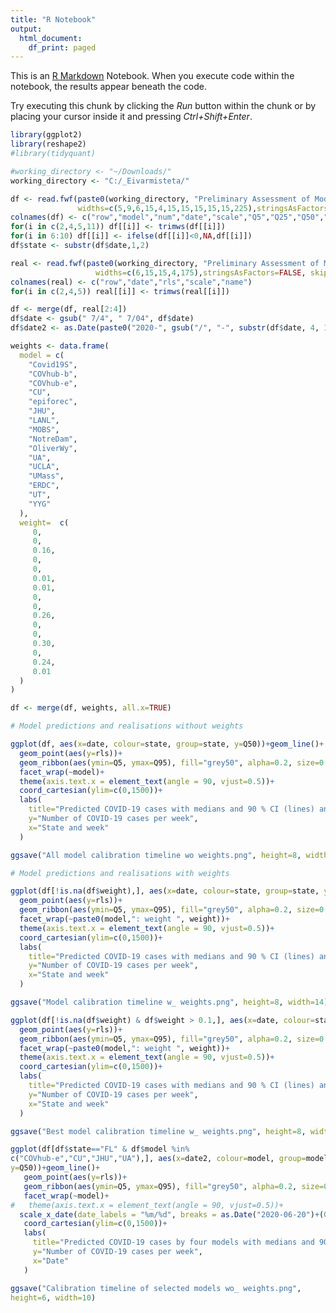 ```yaml
---
title: "R Notebook"
output:
  html_document:
    df_print: paged
---
```


This is an [R Markdown](http://rmarkdown.rstudio.com) Notebook. When you execute code within the notebook, the results appear beneath the code. 

Try executing this chunk by clicking the *Run* button within the chunk or by placing your cursor inside it and pressing *Ctrl+Shift+Enter*. 

```r
library(ggplot2)
library(reshape2)
#library(tidyquant)

```

```r

#working_directory <- "~/Downloads/"
working_directory <- "C:/_Eivarmisteta/"

df <- read.fwf(paste0(working_directory, "Preliminary Assessment of Model State Forecasts of Deaths due to COVID19.dtt"),
               widths=c(5,9,6,15,4,15,15,15,15,15,225),stringsAsFactors=FALSE, skip=1)
colnames(df) <- c("row","model","num","date","scale","Q5","Q25","Q50","Q75","Q95","name")
for(i in c(2,4,5,11)) df[[i]] <- trimws(df[[i]])
for(i in 6:10) df[[i]] <- ifelse(df[[i]]<0,NA,df[[i]])
df$state <- substr(df$date,1,2)

real <- read.fwf(paste0(working_directory, "Preliminary Assessment of Model State Forecasts of Deaths due to COVID19.rls"),
                   widths=c(6,15,15,4,175),stringsAsFactors=FALSE, skip=0)
colnames(real) <- c("row","date","rls","scale","name")
for(i in c(2,4,5)) real[[i]] <- trimws(real[[i]])

df <- merge(df, real[2:4])
df$date <- gsub(" 7/4", " 7/04", df$date)
df$date2 <- as.Date(paste0("2020-", gsub("/", "-", substr(df$date, 4, 10))))

weights <- data.frame(
  model = c(
    "Covid19S",
    "COVhub-b",
    "COVhub-e",
    "CU",
    "epiforec",
    "JHU",
    "LANL",
    "MOBS",
    "NotreDam",
    "OliverWy",
    "UA",
    "UCLA",
    "UMass",
    "ERDC",
    "UT",
    "YYG"
  ),
  weight=  c(
     0,
     0,
     0.16,
     0,
     0,
     0.01,
     0.01,
     0,
     0,
     0.26,
     0,
     0,
     0.30,
     0,
     0.24,
     0.01
  )
)

df <- merge(df, weights, all.x=TRUE)

```

```r

# Model predictions and realisations without weights

ggplot(df, aes(x=date, colour=state, group=state, y=Q50))+geom_line()+
  geom_point(aes(y=rls))+
  geom_ribbon(aes(ymin=Q5, ymax=Q95), fill="grey50", alpha=0.2, size=0.2)+
  facet_wrap(~model)+
  theme(axis.text.x = element_text(angle = 90, vjust=0.5))+
  coord_cartesian(ylim=c(0,1500))+
  labs(
    title="Predicted COVID-19 cases with medians and 90 % CI (lines) and actual realisations (dots) in four states",
    y="Number of COVID-19 cases per week",
    x="State and week"
  )

ggsave("All model calibration timeline wo weights.png", height=8, width=14)  

# Model predictions and realisations with weights

ggplot(df[!is.na(df$weight),], aes(x=date, colour=state, group=state, y=Q50))+geom_line()+
  geom_point(aes(y=rls))+
  geom_ribbon(aes(ymin=Q5, ymax=Q95), fill="grey50", alpha=0.2, size=0.2)+
  facet_wrap(~paste0(model,": weight ", weight))+
  theme(axis.text.x = element_text(angle = 90, vjust=0.5))+
  coord_cartesian(ylim=c(0,1500))+
  labs(
    title="Predicted COVID-19 cases with medians and 90 % CI (lines) and actual realisations (dots) in four states",
    y="Number of COVID-19 cases per week",
    x="State and week"
  )

ggsave("Model calibration timeline w_ weights.png", height=8, width=14)  

ggplot(df[!is.na(df$weight) & df$weight > 0.1,], aes(x=date, colour=state, group=state, y=Q50))+geom_line()+
  geom_point(aes(y=rls))+
  geom_ribbon(aes(ymin=Q5, ymax=Q95), fill="grey50", alpha=0.2, size=0.2)+
  facet_wrap(~paste0(model,": weight ", weight))+
  theme(axis.text.x = element_text(angle = 90, vjust=0.5))+
  coord_cartesian(ylim=c(0,1500))+
  labs(
    title="Predicted COVID-19 cases with medians and 90 % CI (lines) and actual realisations (dots) in four states",
    y="Number of COVID-19 cases per week",
    x="State and week"
  )

ggsave("Best model calibration timeline w_ weights.png", height=8, width=14)  

ggplot(df[df$state=="FL" & df$model %in%
c("COVhub-e","CU","JHU","UA"),], aes(x=date2, colour=model, group=model,
y=Q50))+geom_line()+
   geom_point(aes(y=rls))+
   geom_ribbon(aes(ymin=Q5, ymax=Q95), fill="grey50", alpha=0.2, size=0.2)+
   facet_wrap(~model)+
#   theme(axis.text.x = element_text(angle = 90, vjust=0.5))+
  scale_x_date(date_labels = "%m/%d", breaks = as.Date("2020-06-20")+(0:5)*7)+
   coord_cartesian(ylim=c(0,1500))+
   labs(
     title="Predicted COVID-19 cases by four models with medians and 90 % CI (lines) and actual realisations (dots) in Florida",
     y="Number of COVID-19 cases per week",
     x="Date"
   )

ggsave("Calibration timeline of selected models wo_ weights.png",
height=6, width=10)

```